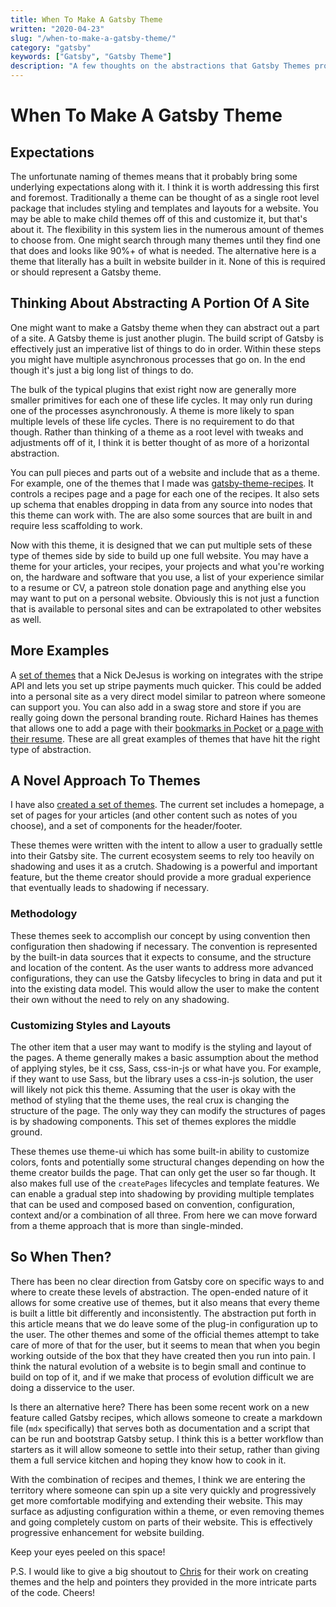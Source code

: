 ```yaml
---
title: When To Make A Gatsby Theme
written: "2020-04-23"
slug: "/when-to-make-a-gatsby-theme/"
category: "gatsby"
keywords: ["Gatsby", "Gatsby Theme"]
description: "A few thoughts on the abstractions that Gatsby Themes provide."
---
```


# When To Make A Gatsby Theme 

## Expectations

The unfortunate naming of themes means that it probably bring some underlying expectations along with it. I think it is worth addressing this first and foremost. Traditionally a theme can be thought of as a single root level package that includes styling and templates and layouts for a website. You may be able to make child themes off of this and customize it, but that's about it. The flexibility in this system lies in the numerous amount of themes to choose from. One might search through many themes until they find one that does and looks like 90%+ of what is needed. The alternative here is a theme that literally has a built in website builder in it. None of this is required or should represent a Gatsby theme.

## Thinking About Abstracting A Portion Of A Site

One might want to make a Gatsby theme when they can abstract out a part of a site. A Gatsby theme is just another plugin. The build script of Gatsby is effectively just an imperative list of things to do in order. Within these steps you might have multiple asynchronous processes that go on. In the end though it's just a big long list of things to do.

The bulk of the typical plugins that exist right now are generally more smaller primitives for each one of these life cycles. It may only run during one of the processes asynchronously. A theme is more likely to span multiple levels of these life cycles. There is no requirement to do that though. Rather than thinking of a theme as a root level with tweaks and adjustments off of it, I think it is better thought of as more of a horizontal abstraction.

You can pull pieces and parts out of a website and include that as a theme. For example, one of the themes that I made was [gatsby-theme-recipes](https://github.com/jbolda/gatsby-theme-recipes). It controls a recipes page and a page for each one of the recipes. It also sets up schema that enables dropping in data from any source into nodes that this theme can work with. The are also some sources that are built in and require less scaffolding to work.

Now with this theme, it is designed that we can put multiple sets of these type of themes side by side to build up one full website. You may have a theme for your articles, your recipes, your projects and what you're working on, the hardware and software that you use, a list of your experience similar to a resume or CV, a patreon stole donation page and anything else you may want to put on a personal website. Obviously this is not just a function that is available to personal sites and can be extrapolated to other websites as well.

## More Examples

A [set of themes](https://github.com/dayhaysoos/gatsby-theme-stripe) that a Nick DeJesus is working on integrates with the stripe API and lets you set up stripe payments much quicker. This could be added into a personal site as a very direct model similar to patreon where someone can support you. You can also add in a swag store and store if you are really going down the personal branding route. Richard Haines has themes that allows one to add a page with their [bookmarks in Pocket](https://github.com/molebox/gatsby-theme-pocket) or [a page with their resume](https://github.com/molebox/gatsby-theme-dev-resume). These are all great examples of themes that have hit the right type of abstraction.

## A Novel Approach To Themes

I have also [created a set of themes](https://github.com/jbolda/gatsby-theme). The current set includes a homepage, a set of pages for your articles (and other content such as notes of you choose), and a set of components for the header/footer.

These themes were written with the intent to allow a user to gradually settle into their Gatsby site. The current ecosystem seems to rely too heavily on shadowing and uses it as a crutch. Shadowing is a powerful and important feature, but the theme creator should provide a more gradual experience that eventually leads to shadowing if necessary.

### Methodology

These themes seek to accomplish our concept by using convention then configuration then shadowing if necessary. The convention is represented by the built-in data sources that it expects to consume, and the structure and location of the content. As the user wants to address more advanced configurations, they can use the Gatsby lifecycles to bring in data and put it into the existing data model. This would allow the user to make the content their own without the need to rely on any shadowing.

### Customizing Styles and Layouts

The other item that a user may want to modify is the styling and layout of the pages. A theme generally makes a basic assumption about the method of applying styles, be it css, Sass, css-in-js or what have you. For example, if they want to use Sass, but the library uses a css-in-js solution, the user will likely not pick this theme. Assuming that the user is okay with the method of styling that the theme uses, the real crux is changing the structure of the page. The only way they can modify the structures of pages is by shadowing components. This set of themes explores the middle ground.

These themes use theme-ui which has some built-in ability to customize colors, fonts and potentially some structural changes depending on how the theme creator builds the page. That can only get the user so far though. It also makes full use of the `createPages` lifecycles and template features. We can enable a gradual step into shadowing by providing multiple templates that can be used and composed based on convention, configuration, context and/or a combination of all three. From here we can move forward from a theme approach that is more than single-minded.

## So When Then?

There has been no clear direction from Gatsby core on specific ways to and where to create these levels of abstraction. The open-ended nature of it allows for some creative use of themes, but it also means that every theme is built a little bit differently and inconsistently. The abstraction put forth in this article means that we do leave some of the plug-in configuration up to the user. The other themes and some of the official themes attempt to take care of more of that for the user, but it seems to mean that when you begin working outside of the box that they have created then you run into pain. I think the natural evolution of a website is to begin small and continue to build on top of it, and if we make that process of evolution difficult we are doing a disservice to the user.

Is there an alternative here? There has been some recent work on a new feature called Gatsby recipes, which allows someone to create a markdown file (`mdx` specifically) that serves both as documentation and a script that can be run and bootstrap Gatsby setup. I think this is a better workflow than starters as it will allow someone to settle into their setup, rather than giving them a full service kitchen and hoping they know how to cook in it.

With the combination of recipes and themes, I think we are entering the territory where someone can spin up a site very quickly and progressively get more comfortable modifying and extending their website. This may surface as adjusting configuration within a theme, or even removing themes and going completely custom on parts of their website. This is effectively progressive enhancement for website building.

Keep your eyes peeled on this space!

P.S. I would like to give a big shoutout to [Chris](https://www.christopherbiscardi.com/) for their work on creating themes and the help and pointers they provided in the more intricate parts of the code. Cheers!
